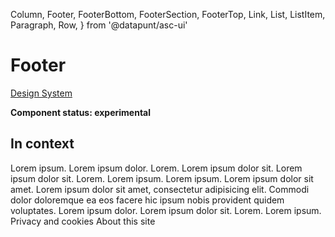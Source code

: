   Column,
  Footer,
  FooterBottom,
  FooterSection,
  FooterTop,
  Link,
  List,
  ListItem,
  Paragraph,
  Row,
} from '@datapunt/asc-ui'

<Meta title="UI/Footer" component={Footer} />

# Footer

[Design System](https://designsystem.amsterdam.nl/7awj1hc9f/p/83164c-footer)

**Component status: experimental**

## In context

<Preview>
  <Story name="In context">
    <React.Fragment>
      <Footer>
        <FooterTop>
          <Row>
            <Column
              wrap
              span={{ small: 1, medium: 2, big: 2, large: 4, xLarge: 4 }}
            >
              <FooterSection title="Some page links" hideAt="tabletM">
                <List>
                  <ListItem>
                    <Link darkBackground href="/" variant="with-chevron">
                      Lorem ipsum.
                    </Link>
                  </ListItem>
                  <ListItem>
                    <Link darkBackground href="/" variant="with-chevron">
                      Lorem ipsum dolor.
                    </Link>
                  </ListItem>
                  <ListItem>
                    <Link darkBackground href="/" variant="with-chevron">
                      Lorem.
                    </Link>
                  </ListItem>
                  <ListItem>
                    <Link darkBackground href="/" variant="with-chevron">
                      Lorem ipsum dolor sit.
                    </Link>
                  </ListItem>
                </List>
              </FooterSection>
            </Column>
            <Column
              wrap
              span={{ small: 1, medium: 2, big: 2, large: 4, xLarge: 4 }}
            >
              <FooterSection title="Some share links" hideAt="tabletM">
                <List>
                  <ListItem>
                    <Link darkBackground href="/" variant="with-chevron">
                      Lorem ipsum dolor sit.
                    </Link>
                  </ListItem>
                  <ListItem>
                    <Link darkBackground href="/" variant="with-chevron">
                      Lorem.
                    </Link>
                  </ListItem>
                  <ListItem>
                    <Link darkBackground href="/" variant="with-chevron">
                      Lorem ipsum.
                    </Link>
                  </ListItem>
                  <ListItem>
                    <Link darkBackground href="/" variant="with-chevron">
                      Lorem ipsum.
                    </Link>
                  </ListItem>
                  <ListItem>
                    <Link darkBackground href="/" variant="with-chevron">
                      Lorem ipsum dolor sit amet.
                    </Link>
                  </ListItem>
                </List>
              </FooterSection>
            </Column>
            <Column
              wrap
              span={{ small: 1, medium: 2, big: 2, large: 4, xLarge: 4 }}
            >
              <FooterSection title="Questions?" hideAt="tabletM">
                <Paragraph gutterBottom={8}>
                  Lorem ipsum dolor sit amet, consectetur adipisicing elit.
                  Commodi dolor doloremque ea eos facere hic ipsum nobis
                  provident quidem voluptates.
                </Paragraph>
                <List>
                  <ListItem>
                    <Link darkBackground href="/" variant="with-chevron">
                      Lorem ipsum dolor.
                    </Link>
                  </ListItem>
                  <ListItem>
                    <Link darkBackground href="/" variant="with-chevron">
                      Lorem ipsum dolor sit.
                    </Link>
                  </ListItem>
                  <ListItem>
                    <Link darkBackground href="/" variant="with-chevron">
                      Lorem.
                    </Link>
                  </ListItem>
                  <ListItem>
                    <Link darkBackground href="/" variant="with-chevron">
                      Lorem ipsum.
                    </Link>
                  </ListItem>
                </List>
              </FooterSection>
            </Column>
          </Row>
        </FooterTop>
        <FooterBottom>
          <Link href="/" linkType="with-chevron">
            Privacy and cookies
          </Link>
          <Link href="/" linkType="with-chevron">
            About this site
          </Link>
        </FooterBottom>
      </Footer>
    </React.Fragment>
  </Story>
</Preview>
